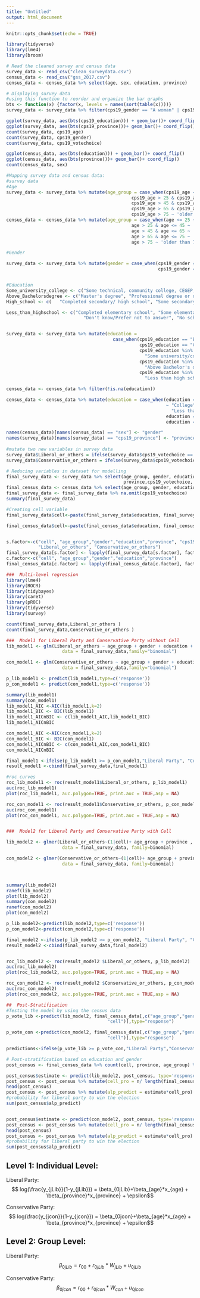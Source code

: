 ```yaml
---
title: "Untitled"
output: html_document
---
```


```r
knitr::opts_chunk$set(echo = TRUE)
```


```r
library(tidyverse)
library(lme4)
library(broom)
```

```r
# Read the cleaned survey and census data
survey_data <- read_csv("clean_surveydata.csv")
census_data <- read_csv("gss_2017.csv")
census_data <- census_data %>% select(age, sex, education, province)
```

 
```r
# Displaying survey data
#using this function to reorder and organize the bar graphs
bts <- function(x) {factor(x, levels = names(sort(table(x))))}
survey_data <- survey_data %>% filter(cps19_gender == "A woman" | cps19_gender == "A man")

ggplot(survey_data, aes(bts(cps19_education))) + geom_bar()+ coord_flip()
ggplot(survey_data, aes(bts(cps19_province)))+ geom_bar()+ coord_flip()
count(survey_data, cps19_age)
count(survey_data, cps19_gender)
count(survey_data, cps19_votechoice)

```
```r
ggplot(census_data, aes(bts(education))) + geom_bar()+ coord_flip()
ggplot(census_data, aes(bts(province)))+ geom_bar()+ coord_flip()
count(census_data, sex)

```

```r
#Mapping survey data and census data:
#survey data
#Age
survey_data <- survey_data %>% mutate(age_group = case_when(cps19_age <= 25 ~'25 or yonger',
                                               cps19_age > 25 & cps19_age <= 45 ~ '26 to 45',
                                               cps19_age > 45 & cps19_age <= 65 ~ '46 to 65',
                                               cps19_age > 65 & cps19_age <= 75 ~ '66 to 75',
                                               cps19_age > 75 ~ 'older than 75'))
census_data <- census_data %>% mutate(age_group = case_when(age <= 25 ~'25 or yonger',
                                               age > 25 & age <= 45 ~ '26 to 45',
                                               age > 45 & age <= 65 ~ '46 to 65',
                                               age > 65 & age <= 75 ~ '66 to 75',
                                               age > 75 ~ 'older than 75'))

#Gender

survey_data <- survey_data %>% mutate(gender = case_when(cps19_gender == "A woman" ~ "Female",
                                                         cps19_gender == "A man" ~ "Male"))


#Education
Some_university_college <- c("Some technical, community college, CEGEP, College Classique", "Some university")
Above_Bachelorsdegree <- c("Master's degree", "Professional degree or doctorate")
High_school <- c(	"Completed secondary/ high school", "Some secondary/ high school")

Less_than_highschool <- c("Completed elementary school", "Some elementary school", 
                             "Don't know/Prefer not to answer", "No schooling")


survey_data <- survey_data %>% mutate(education = 
                                        case_when(cps19_education == "Bachelor's degree" ~ "Bachelor's degree",
                                                  cps19_education == "Completed technical, community college, CEGEP, College Classique" ~ "College", cps19_education %in% High_school ~ "High school",
                                                  cps19_education %in% Some_university_college ~ 
                                                    "Some university/college",
                                                  cps19_education %in% Above_Bachelorsdegree ~ 
                                                    "Above Bachelor's degree",
                                                  cps19_education %in% Less_than_highschool ~
                                                    "Less than high school"))

census_data <- census_data %>% filter(!is.na(education))

census_data <- census_data %>% mutate(education = case_when(education == "High school diploma or a high school equivalency certificate" ~ "High school", education == "College, CEGEP or other non-university certificate or di..." 
                                                            ~ "College",education == "Bachelor's degree (e.g. B.A., B.Sc., LL.B.)" ~ "Bachelor's degree",education == "Less than high school diploma or its equivalent" ~ 
                                                              "Less than high school",education == "University certificate, diploma or degree above the bach..." ~"Above Bachelor's degree", 
                                                            education == "Trade certificate or diploma" ~ "College", 
                                                            education == "University certificate or diploma below the bachelor's level" ~ "Some university/college"))

names(census_data)[names(census_data) == "sex"] <- "gender"
names(survey_data)[names(survey_data) == "cps19_province"] <- "province"
 
#mutate two new variables in survey data
survey_data$Liberal_or_others = ifelse(survey_data$cps19_votechoice == "Liberal Party","1", "0")
survey_data$Conservative_or_others = ifelse(survey_data$cps19_votechoice == "Conservative Party","1", "0")

```

```r
# Reducing variables in dataset for modelling
final_survey_data <- survey_data %>% select(age_group, gender, education, 
                                            province,cps19_votechoice, Liberal_or_others, Conservative_or_others)
final_census_data <- census_data %>% select(age_group, gender, education, province)
final_survey_data <- final_survey_data %>% na.omit(cps19_votechoice)
summary(final_survey_data)
```

```r
#Creating cell variable
final_survey_data$cell<-paste(final_survey_data$education, final_survey_data$gender)

final_census_data$cell<-paste(final_census_data$education, final_census_data$gender)


s.factor<-c("cell", "age_group","gender","education","province", "cps19_votechoice", 
            "Liberal_or_others", "Conservative_or_others")
final_survey_data[s.factor] <- lapply(final_survey_data[s.factor], factor) 
c.factor<-c("cell", "age_group","gender","education","province")
final_census_data[c.factor] <- lapply(final_census_data[c.factor], factor) 

```

```r
###  Multi-level regression
library(lme4)
library(ROCR)
library(tidybayes)
library(caret)
library(pROC)
library(tidyverse)
library(survey)

count(final_survey_data,Liberal_or_others )
count(final_survey_data,Conservative_or_others )

###  Model1 for Liberal Party and Conservative Party without Cell
lib_model1 <- glm(Liberal_or_others ~ age_group + gender + education + province,
                     data = final_survey_data,family="binomial")

con_model1 <- glm(Conservative_or_others ~ age_group + gender + education + province,
                     data = final_survey_data,family="binomial")

p_lib_model1 <- predict(lib_model1,type=c('response'))
p_con_model1 <- predict(con_model1,type=c('response'))

summary(lib_model1)
summary(con_model1)
lib_model1_AIC <-AIC(lib_model1,k=2)
lib_model1_BIC <- BIC(lib_model1)
lib_model1_AICnBIC <- c(lib_model1_AIC,lib_model1_BIC)
lib_model1_AICnBIC

con_model1_AIC <-AIC(con_model1,k=2)
con_model1_BIC <- BIC(con_model1)
con_model1_AICnBIC <- c(con_model1_AIC,con_model1_BIC)
con_model1_AICnBIC

final_model1 <-ifelse(p_lib_model1 >= p_con_model1,"Liberal Party", "Conservative Party")
result_model1 <-cbind(final_survey_data,final_model1)

#roc curves
roc_lib_model1 <- roc(result_model1$Liberal_or_others, p_lib_model1)
auc(roc_lib_model1)
plot(roc_lib_model1, auc.polygon=TRUE, print.auc = TRUE,asp = NA)

roc_con_model1 <- roc(result_model1$Conservative_or_others, p_con_model1)
auc(roc_con_model1)
plot(roc_con_model1, auc.polygon=TRUE, print.auc = TRUE,asp = NA)



```


```r
###  Model2 for Liberal Party and Conservative Party with Cell

lib_model2 <- glmer(Liberal_or_others~(1|cell)+ age_group + province ,
                     data = final_survey_data, family=binomial)

con_model2 <- glmer(Conservative_or_others~(1|cell)+ age_group + province ,
                     data = final_survey_data, family=binomial)



summary(lib_model2)
ranef(lib_model2)
plot(lib_model2)
summary(con_model2)
ranef(con_model2)
plot(con_model2)

p_lib_model2<-predict(lib_model2,type=c('response'))
p_con_model2<-predict(con_model2,type=c('response'))

final_model2 <-ifelse(p_lib_model2 >= p_con_model2, "Liberal Party", "Conservative Party")
result_model2 <-cbind(final_survey_data,final_model2)


roc_lib_model2 <- roc(result_model2 $Liberal_or_others, p_lib_model2)
auc(roc_lib_model2)
plot(roc_lib_model2, auc.polygon=TRUE, print.auc = TRUE,asp = NA)

roc_con_model2 <- roc(result_model2 $Conservative_or_others, p_con_model2)
auc(roc_con_model2)
plot(roc_con_model2, auc.polygon=TRUE, print.auc = TRUE,asp = NA)

```


```r
##  Post-Stratification
#Testing the model by using the census data
p_vote_lib <-predict(lib_model2, final_census_data[,c("age_group","gender","education","province",
                                      "cell")],type="response")

p_vote_con <-predict(con_model2, final_census_data[,c("age_group","gender","education","province",
                                      "cell")],type="response")

predictions<-ifelse(p_vote_lib >= p_vote_con,"Liberal Party","Conservative Party")

```
```r
# Post-stratification based on education and gender
post_census <- final_census_data %>% count(cell, province, age_group) %>% group_by(cell)

post_census$estimate <- predict(lib_model2, post_census, type='response')
post_census <- post_census %>% mutate(cell_pro = n/ length(final_census_data$cell))
head(post_census)
post_census <- post_census %>% mutate(alp_predict = estimate*cell_pro)
#probability for liberal party to win the election
sum(post_census$alp_predict)


post_census$estimate <- predict(con_model2, post_census, type='response')
post_census <- post_census %>% mutate(cell_pro = n/ length(final_census_data$cell))
head(post_census)
post_census <- post_census %>% mutate(alp_predict = estimate*cell_pro)
#probability for liberal party to win the election
sum(post_census$alp_predict)

```
## Level 1: Individual Level:
Liberal Party: $$ log(\frac{y_{jLib}}{1-y_{jLib}}) = \beta_{0jLib}+\beta_{age}*x_{age} + \beta_{province}*x_{province}  + \epsilon$$

Conservative Party: $$ log(\frac{y_{jcon}}{1-y_{jcon}}) = \beta_{0jcon}+\beta_{age}*x_{age} + \beta_{province}*x_{province}  + \epsilon$$

## Level 2: Group Level:

Liberal Party: $$ \beta_{0jLib} = r_{00} + r_{0jLib}*W_{jLib} +u_{0jLib}$$


Conservative Party: $$ \beta_{0jcon} = r_{00} + r_{0jcon}*W_{con} +u_{0jcon}$$
